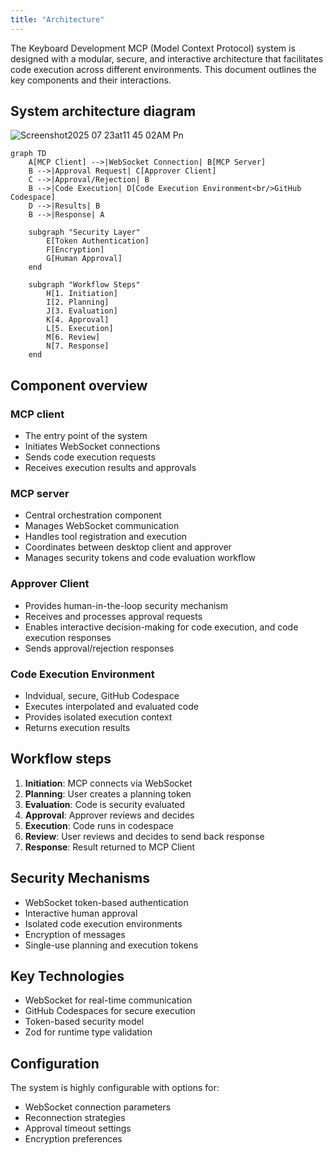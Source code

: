 ```yaml
---
title: "Architecture"
---
```


The Keyboard Development MCP (Model Context Protocol) system is designed with a modular, secure, and interactive architecture that facilitates code execution across different environments. This document outlines the key components and their interactions.

## System architecture diagram

![Screenshot2025 07 23at11 45 02AM Pn](/images/Screenshot2025-07-23at11.45.02AM.png)

```
graph TD
    A[MCP Client] -->|WebSocket Connection| B[MCP Server]
    B -->|Approval Request| C[Approver Client]
    C -->|Approval/Rejection| B
    B -->|Code Execution| D[Code Execution Environment<br/>GitHub Codespace]
    D -->|Results| B
    B -->|Response| A
    
    subgraph "Security Layer"
        E[Token Authentication]
        F[Encryption]
        G[Human Approval]
    end
    
    subgraph "Workflow Steps"
        H[1. Initiation]
        I[2. Planning]
        J[3. Evaluation] 
        K[4. Approval]
        L[5. Execution]
        M[6. Review]
        N[7. Response]
    end
```

## Component overview

### MCP client

- The entry point of the system
- Initiates WebSocket connections
- Sends code execution requests
- Receives execution results and approvals

### MCP server

- Central orchestration component
- Manages WebSocket communication
- Handles tool registration and execution
- Coordinates between desktop client and approver
- Manages security tokens and code evaluation workflow

### **Approver Client**

- Provides human-in-the-loop security mechanism
- Receives and processes approval requests
- Enables interactive decision-making for code execution, and code execution responses
- Sends approval/rejection responses

### **Code Execution Environment**

- Indvidual, secure, GitHub Codespace
- Executes interpolated and evaluated code
- Provides isolated execution context
- Returns execution results

## Workflow steps

1. **Initiation**: MCP connects via WebSocket
2. **Planning**: User creates a planning token
3. **Evaluation**: Code is security evaluated
4. **Approval**: Approver reviews and decides
5. **Execution**: Code runs in codespace
6. **Review**: User reviews and decides to send back response
7. **Response**: Result returned to MCP Client

## **Security Mechanisms**

- WebSocket token-based authentication
- Interactive human approval
- Isolated code execution environments
- Encryption of messages
- Single-use planning and execution tokens

## **Key Technologies**

- WebSocket for real-time communication
- GitHub Codespaces for secure execution
- Token-based security model
- Zod for runtime type validation

## **Configuration**

The system is highly configurable with options for:

- WebSocket connection parameters
- Reconnection strategies
- Approval timeout settings
- Encryption preferences